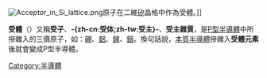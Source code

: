 {{NoteTA
|G1=Electronics
}}
{{about|固態物理學術語|生物化學術語|受体 (生物化学)}}
[[File:Acceptor_in_Si_lattice.png|thumb]]原子在二維[[矽|矽]]晶格中作為受體。]]

'''受體'''（{{lang-en|acceptor}}）又稱'''受子'''、'''-{zh-cn:受体;zh-tw:受主}-'''、'''受主雜質'''，是[[P型半導體|P型半導體]]中所摻雜入的三價原子，如：[[硼|硼]]、[[鋁|鋁]]、[[鎵|鎵]]、[[銦|銦]]。換句話說，[[本質半導體|本質半導體]]摻雜入'''受體元素'''後就會變成P型半導體。

{{物理小作品}}
{{半导体物理学}}

[[Category:半導體|Category:半導體]]